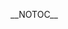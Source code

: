 __NOTOC__
{{Client | name=Esperanza| author=Tobias RundstrÃ¶m| website=(this page)| version=0.2.0| devlanguage=C++| ui=Qt4| screenshots=[[:Image:Esperanza.png]], also see [[#Features|below]]| description=
== Intro ==
Esperanza is a client written with C++ / Qt4 and aims to be cross-platform goodness for everyone. The client is written by [[User:TobiasRundstrÃ¶m|Tobias RundstrÃ¶m]].

== Features ==

* Sleek, uncomplicated UI ([http://exodus.xmms.se/~tru/screens/esperanza/0.2/ui.png screen])
* Albumart in the playlist ([http://exodus.xmms.se/~tru/screens/esperanza/0.2/ui.png screen])
* Medialib search window ([http://exodus.xmms.se/~tru/screens/esperanza/0.2/mlib.png screen])
* Strong focus on keyboard handling
* Remote file chooser ([http://exodus.xmms.se/~tru/screens/esperanza/0.1/remote.png screen])
* [http://www.growl.info Growl] support on MacOSX ([http://exodus.xmms.se/~tru/screens/esperanza/0.1/growl.png screen])
* Server browser (with mDNS support) ([http://exodus.xmms.se/~tru/screens/esperanza/0.2/server.png screen])
* Customization support ([http://exodus.xmms.se/~tru/screens/esperanza/0.2/pref.png screen])
* Windows support ([http://exodus.xmms.se/~tru/screens/esperanza/0.2/win32.png screen])
* Mini-mode ([http://exodus.xmms.se/~tru/screens/esperanza/0.2/mini.png screen])

== News ==

=== Esperanza 0.2.1 (2006-11-10) ===

Esperanza 0.2.1 is released. Just bugfixes and small additions. See the [http://git.xmms.se/?p=esperanza.git;a=blob;f=ChangeLog ChangeLog.] And download: [http://exodus.xmms.se/~tru/esperanza/0.2/ here]

=== Esperanza 0.2.0 (2006-11-07= ===

New version with a lot of [http://git.xmms.se/?p=esperanza.git;a=blob;f=ChangeLog news]. Download [http://exodus.xmms.se/~tru/esperanza/0.2/ here]. Observe that it now requires Qt4.2.x

=== Esperanza 0.1.1 (2006-11-01) ===

Missing files in 0.1 makes me release 0.1.1, same place as before.

=== Esperanza 0.1 (2006-11-01) ===

0.1 is released today. You can download the release (source) here: http://exodus.xmms.se/~tru/esperanza/ and MacOSX binaries from the same URL. OBSERVE that this is not XMMS2, just the Esperanza client!

== Install and build ==

=== Source ===

Releases can be found at http://exodus.xmms.se/~tru/esperanza/ and the latest devel can be found in [http://git.xmms.se XMMS2 git tree].

=== Dependencies ===

* XMMS2
** XMMS2 C++ bindings, which needs boost.
* Qt 4.2 or newer
* dns_sd (bonjour) for mDNS support

=== Build ===

Download tarball run qmake (or qmake-qt4 depending on your system) and then make. That should produce the binary.

== Bugtracker ==

Report bugs and request features in the [http://bugs.xmms2.xmms.se/ XMMS2 bugtracker].
}}